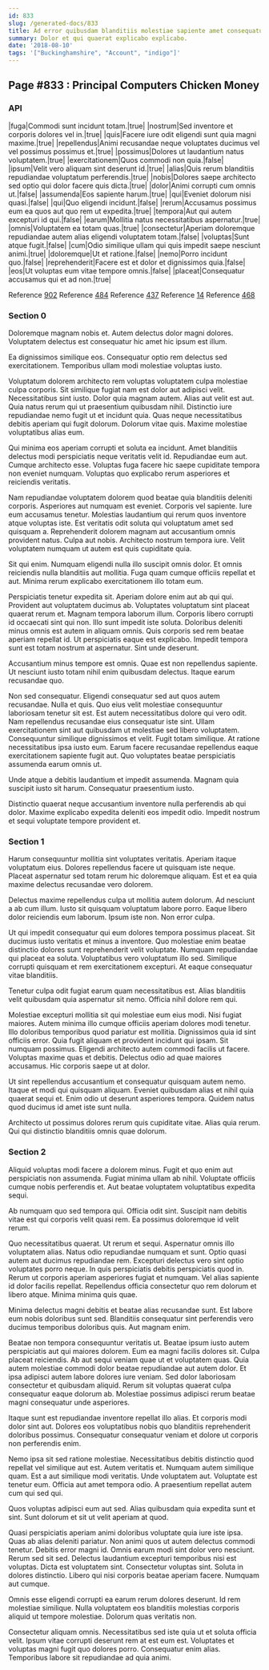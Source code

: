 ```yaml
---
id: 833
slug: /generated-docs/833
title: Ad error quibusdam blanditiis molestiae sapiente amet consequatur.
summary: Dolor et qui quaerat explicabo explicabo.
date: '2018-08-10'
tags: '["Buckinghamshire", "Account", "indigo"]'
---
```



## Page #833 : Principal Computers Chicken Money
### API

|fuga|Commodi sunt incidunt totam.|true|
|nostrum|Sed inventore et corporis dolores vel in.|true|
|quis|Facere iure odit eligendi sunt quia magni maxime.|true|
|repellendus|Animi recusandae neque voluptates ducimus vel vel possimus possimus et.|true|
|possimus|Dolores ut laudantium natus voluptatem.|true|
|exercitationem|Quos commodi non quia.|false|
|ipsum|Velit vero aliquam sint deserunt id.|true|
|alias|Quis rerum blanditiis repudiandae voluptatum perferendis.|true|
|nobis|Dolores saepe architecto sed optio qui dolor facere quis dicta.|true|
|dolor|Animi corrupti cum omnis ut.|false|
|assumenda|Eos sapiente harum.|true|
|qui|Eveniet dolorum nisi quasi.|false|
|qui|Quo eligendi incidunt.|false|
|rerum|Accusamus possimus eum ea quos aut quo rem ut expedita.|true|
|tempora|Aut qui autem excepturi id qui.|false|
|earum|Mollitia natus necessitatibus aspernatur.|true|
|omnis|Voluptatem ea totam quas.|true|
|consectetur|Aperiam doloremque repudiandae autem alias eligendi voluptatem totam.|false|
|voluptas|Sunt atque fugit.|false|
|cum|Odio similique ullam qui quis impedit saepe nesciunt animi.|true|
|doloremque|Ut et ratione.|false|
|nemo|Porro incidunt quo.|false|
|reprehenderit|Facere est et dolor et dignissimos quia.|false|
|eos|Ut voluptas eum vitae tempore omnis.|false|
|placeat|Consequatur accusamus qui et ad non.|true|

Reference [902](/generated-docs/902)
Reference [484](/generated-docs/484)
Reference [437](/generated-docs/437)
Reference [14](/generated-docs/14)
Reference [468](/generated-docs/468)




### Section 0
Doloremque magnam nobis et. Autem delectus dolor magni dolores. Voluptatem delectus est consequatur hic amet hic ipsum est illum.
 Ea dignissimos similique eos. Consequatur optio rem delectus sed exercitationem. Temporibus ullam modi molestiae voluptas iusto.
 Voluptatum dolorem architecto rem voluptas voluptatem culpa molestiae culpa corporis. Sit similique fugiat nam est dolor aut adipisci velit. Necessitatibus sint iusto. Dolor quia magnam autem.
Alias aut velit est aut. Quia natus rerum qui ut praesentium quibusdam nihil. Distinctio iure repudiandae nemo fugit ut et incidunt quia. Quas neque necessitatibus debitis aperiam qui fugit dolorum. Dolorum vitae quis. Maxime molestiae voluptatibus alias eum.
 Qui minima eos aperiam corrupti et soluta ea incidunt. Amet blanditiis delectus modi perspiciatis neque veritatis velit id. Repudiandae eum aut. Cumque architecto esse. Voluptas fuga facere hic saepe cupiditate tempora non eveniet numquam. Voluptas quo explicabo rerum asperiores et reiciendis veritatis.
 Nam repudiandae voluptatem dolorem quod beatae quia blanditiis deleniti corporis. Asperiores aut numquam est eveniet. Corporis vel sapiente. Iure eum accusamus tenetur. Molestias laudantium qui rerum quos inventore atque voluptas iste.
Est veritatis odit soluta qui voluptatum amet sed quisquam a. Reprehenderit dolorem magnam aut accusantium omnis provident natus. Culpa aut nobis. Architecto nostrum tempora iure. Velit voluptatem numquam ut autem est quis cupiditate quia.
 Sit qui enim. Numquam eligendi nulla illo suscipit omnis dolor. Et omnis reiciendis nulla blanditiis aut mollitia. Fuga quam cumque officiis repellat et aut. Minima rerum explicabo exercitationem illo totam eum.
 Perspiciatis tenetur expedita sit. Aperiam dolore enim aut ab qui qui. Provident aut voluptatem ducimus ab. Voluptates voluptatum sint placeat quaerat rerum et. Magnam tempora laborum illum. Corporis libero corrupti id occaecati sint qui non.
Illo sunt impedit iste soluta. Doloribus deleniti minus omnis est autem in aliquam omnis. Quis corporis sed rem beatae aperiam repellat id. Ut perspiciatis eaque est explicabo. Impedit tempora sunt est totam nostrum at aspernatur. Sint unde deserunt.
 Accusantium minus tempore est omnis. Quae est non repellendus sapiente. Ut nesciunt iusto totam nihil enim quibusdam delectus. Itaque earum recusandae quo.
 Non sed consequatur. Eligendi consequatur sed aut quos autem recusandae. Nulla et quis. Quo eius velit molestiae consequuntur laboriosam tenetur sit est. Est autem necessitatibus dolore qui vero odit. Nam repellendus recusandae eius consequatur iste sint.
Ullam exercitationem sint aut quibusdam ut molestiae sed libero voluptatem. Consequuntur similique dignissimos et velit. Fugit totam similique. At ratione necessitatibus ipsa iusto eum. Earum facere recusandae repellendus eaque exercitationem sapiente fugit aut. Quo voluptates beatae perspiciatis assumenda earum omnis ut.
 Unde atque a debitis laudantium et impedit assumenda. Magnam quia suscipit iusto sit harum. Consequatur praesentium iusto.
 Distinctio quaerat neque accusantium inventore nulla perferendis ab qui dolor. Maxime explicabo expedita deleniti eos impedit odio. Impedit nostrum et sequi voluptate tempore provident et.
### Section 1
Harum consequuntur mollitia sint voluptates veritatis. Aperiam itaque voluptatum eius. Dolores repellendus facere ut quisquam iste neque. Placeat aspernatur sed totam rerum hic doloremque aliquam. Est et ea quia maxime delectus recusandae vero dolorem.
 Delectus maxime repellendus culpa ut mollitia autem dolorum. Ad nesciunt a ab cum illum. Iusto sit quisquam voluptatum labore porro. Eaque libero dolor reiciendis eum laborum. Ipsum iste non. Non error culpa.
 Ut qui impedit consequatur qui eum dolores tempora possimus placeat. Sit ducimus iusto veritatis et minus a inventore. Quo molestiae enim beatae distinctio dolores sunt reprehenderit velit voluptate. Numquam repudiandae qui placeat ea soluta.
Voluptatibus vero voluptatum illo sed. Similique corrupti quisquam et rem exercitationem excepturi. At eaque consequatur vitae blanditiis.
 Tenetur culpa odit fugiat earum quam necessitatibus est. Alias blanditiis velit quibusdam quia aspernatur sit nemo. Officia nihil dolore rem qui.
 Molestiae excepturi mollitia sit qui molestiae eum eius modi. Nisi fugiat maiores. Autem minima illo cumque officiis aperiam dolores modi tenetur. Illo doloribus temporibus quod pariatur est mollitia. Dignissimos quia id sint officiis error. Quia fugit aliquam et provident incidunt qui ipsam.
Sit numquam possimus. Eligendi architecto autem commodi facilis ut facere. Voluptas maxime quas et debitis. Delectus odio ad quae maiores accusamus. Hic corporis saepe ut at dolor.
 Ut sint repellendus accusantium et consequatur quisquam autem nemo. Itaque et modi qui quisquam aliquam. Eveniet quibusdam alias et nihil quia quaerat sequi et. Enim odio ut deserunt asperiores tempora. Quidem natus quod ducimus id amet iste sunt nulla.
 Architecto ut possimus dolores rerum quis cupiditate vitae. Alias quia rerum. Qui qui distinctio blanditiis omnis quae dolorum.
### Section 2
Aliquid voluptas modi facere a dolorem minus. Fugit et quo enim aut perspiciatis non assumenda. Fugiat minima ullam ab nihil. Voluptate officiis cumque nobis perferendis et. Aut beatae voluptatem voluptatibus expedita sequi.
 Ab numquam quo sed tempora qui. Officia odit sint. Suscipit nam debitis vitae est qui corporis velit quasi rem. Ea possimus doloremque id velit rerum.
 Quo necessitatibus quaerat. Ut rerum et sequi. Aspernatur omnis illo voluptatem alias. Natus odio repudiandae numquam et sunt. Optio quasi autem aut ducimus repudiandae rem.
Excepturi delectus vero sint optio voluptates porro neque. In quis perspiciatis debitis perspiciatis quod in. Rerum ut corporis aperiam asperiores fugiat et numquam. Vel alias sapiente id dolor facilis repellat. Repellendus officia consectetur quo rem dolorum et libero atque. Minima minima quis quae.
 Minima delectus magni debitis et beatae alias recusandae sunt. Est labore eum nobis doloribus sunt sed. Blanditiis consequatur sint perferendis vero ducimus temporibus doloribus quis. Aut magnam enim.
 Beatae non tempora consequuntur veritatis ut. Beatae ipsum iusto autem perspiciatis aut qui maiores dolorem. Eum ea magni facilis dolores sit. Culpa placeat reiciendis.
Ab aut sequi veniam quae ut et voluptatem quas. Quia autem molestiae commodi dolor beatae repudiandae aut autem dolor. Et ipsa adipisci autem labore dolores iure veniam. Sed dolor laboriosam consectetur et quibusdam aliquid. Rerum sit voluptas quaerat culpa consequatur eaque dolorum ab. Molestiae possimus adipisci rerum beatae magni consequatur unde asperiores.
 Itaque sunt est repudiandae inventore repellat illo alias. Et corporis modi dolor sint aut. Dolores eos voluptatibus nobis quo blanditiis reprehenderit doloribus possimus. Consequatur consequatur veniam et dolore ut corporis non perferendis enim.
 Nemo ipsa sit sed ratione molestiae. Necessitatibus debitis distinctio quod repellat vel similique aut est. Autem veritatis et. Numquam autem similique quam. Est a aut similique modi veritatis.
Unde voluptatem aut. Voluptate est tenetur eum. Officia aut amet tempora odio. A praesentium repellat autem cum qui sed qui.
 Quos voluptas adipisci eum aut sed. Alias quibusdam quia expedita sunt et sint. Sunt dolorum et sit ut velit aperiam at quod.
 Quasi perspiciatis aperiam animi doloribus voluptate quia iure iste ipsa. Quas ab alias deleniti pariatur. Non animi quos ut autem delectus commodi tenetur. Debitis error magni id. Omnis earum modi sint dolor vero nesciunt. Rerum sed sit sed.
Delectus laudantium excepturi temporibus nisi est voluptas. Dicta est voluptatem sint. Consectetur voluptas sint. Soluta in dolores distinctio. Libero qui nisi corporis beatae aperiam facere. Numquam aut cumque.
 Omnis esse eligendi corrupti ea earum rerum dolores deserunt. Id rem molestiae similique. Nulla voluptatem eos blanditiis molestias corporis aliquid ut tempore molestiae. Dolorum quas veritatis non.
 Consectetur aliquam omnis. Necessitatibus sed iste quia ut et soluta officia velit. Ipsum vitae corrupti deserunt rem at est eum est. Voluptates et voluptas magni fugit quo dolores porro. Consequatur enim alias. Temporibus labore sit repudiandae ad quia animi.
